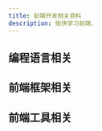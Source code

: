 ```yaml
---
title: 前端开发相关资料
description: 愉快学习前端.
---
```



## 编程语言相关

<CardGrid>
  <Card title="JavaScript ES6" icon="seti:notebook">
    <LinkCard title="网站" href="https://es6.ruanyifeng.com/" />
  </Card>
  <Card title="TypeScript" icon="seti:notebook">
    <LinkCard title="网站" href="https://wangdoc.com/typescript/intro" />
    <LinkCard title="文档" href="https://typescript.bootcss.com/" />
  </Card>
  <Card title="H5" icon="seti:notebook">
    <LinkCard
      title="网站"
      href="https://www.runoob.com/html/html5-intro.html"
    />
  </Card>
  <Card title="CSS" icon="seti:notebook">
    <LinkCard title="w3ccoo" href="https://www.w3ccoo.com/css/index.html" />
    <LinkCard
      title="w3schools"
      href="https://w3schools.org.cn/css/default.asp"
    />
    <LinkCard
      title="菜鸟教程"
      href="https://www.runoob.com/css/css-tutorial.html"
    />
    <LinkCard
      title="mdn"
      href="https://developer.mozilla.org/zh-CN/docs/Web/CSS"
    />
  </Card>
</CardGrid>

## 前端框架相关

<CardGrid>
  <Card title="Vue3" icon="seti:notebook">
    <LinkCard title="网站" href="https://cn.vuejs.org/" />
  </Card>
  <Card title="React" icon="seti:notebook">
    <LinkCard title="网站" href="https://react.docschina.org/" />
  </Card>
  <Card title="Angular15" icon="seti:notebook">
    <LinkCard title="网站" href="https://v15.angular.cn/" />
  </Card>
  <Card title="uni-app" icon="seti:notebook">
    <LinkCard title="网站" href="https://uniapp.dcloud.net.cn/" />
  </Card>
  <Card title="tailwindcss" icon="seti:notebook">
    <LinkCard title="网站" href="https://www.tailwindcss.cn/" />
  </Card>
  <Card title="element-plus" icon="seti:notebook">
    <LinkCard title="网站" href="https://element-plus.org/zh-CN/" />
  </Card>
  <Card title="CSS动画库" icon="seti:notebook">
    <LinkCard
      title="网站1"
      href="https://cloud.tencent.com/developer/article/1572138"
    />
    <LinkCard
      title="网站2"
      href="https://blog.csdn.net/2301_80441165/article/details/141123740"
    />
  </Card>
</CardGrid>

## 前端工具相关

<CardGrid>
  <Card title="hbuilderx" icon="seti:notebook">
    <LinkCard title="网站" href="https://www.dcloud.io/hbuilderx.html" />
  </Card>
  <Card title="微信开发者工具" icon="seti:notebook">
    <LinkCard
      title="网站"
      href="https://developers.weixin.qq.com/miniprogram/dev/devtools/download.html"
    />
  </Card>
</CardGrid>
